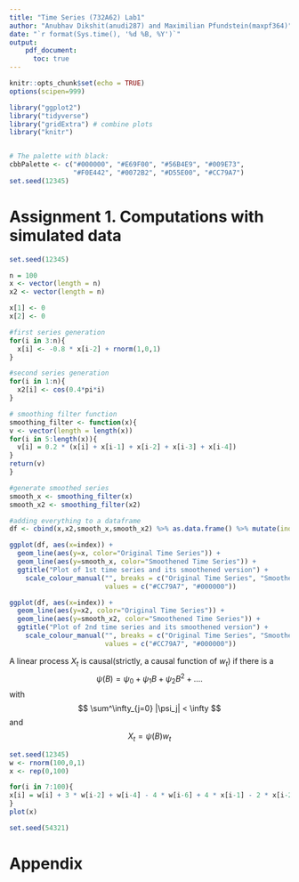 ```yaml
---
title: "Time Series (732A62) Lab1"
author: "Anubhav Dikshit(anudi287) and Maximilian Pfundstein(maxpf364)"
date: "`r format(Sys.time(), '%d %B, %Y')`"
output: 
    pdf_document:
      toc: true
---
```


```r
knitr::opts_chunk$set(echo = TRUE)
options(scipen=999)

library("ggplot2")
library("tidyverse")
library("gridExtra") # combine plots
library("knitr")


# The palette with black:
cbbPalette <- c("#000000", "#E69F00", "#56B4E9", "#009E73", 
                "#F0E442", "#0072B2", "#D55E00", "#CC79A7")
set.seed(12345)
```

\newpage

# Assignment 1. Computations with simulated data


\fbox{\begin{minipage}{46.7em}
a) Generate two time series $x_t = -0.8x_{t-2} + w_t,$ where $x_0 = x_1 = 0$ and $x_t= cos(\frac{2 \pi t}{5}) $ with 100 observations each. Apply a smoothing filter $v_t = 0.2(x_t + x_{t-1} + x_{t-2} + x_{t-3} + x_{t-4})$ to these two series and compare how the filter has affected them.
\end{minipage}}

```r
set.seed(12345)

n = 100
x <- vector(length = n)
x2 <- vector(length = n)

x[1] <- 0
x[2] <- 0

#first series generation
for(i in 3:n){
  x[i] <- -0.8 * x[i-2] + rnorm(1,0,1)
}

#second series generation
for(i in 1:n){
  x2[i] <- cos(0.4*pi*i)
}

# smoothing filter function
smoothing_filter <- function(x){
v <- vector(length = length(x))
for(i in 5:length(x)){
  v[i] = 0.2 * (x[i] + x[i-1] + x[i-2] + x[i-3] + x[i-4])
}
return(v)
}

#generate smoothed series
smooth_x <- smoothing_filter(x)
smooth_x2 <- smoothing_filter(x2)

#adding everything to a dataframe
df <- cbind(x,x2,smooth_x,smooth_x2) %>% as.data.frame() %>% mutate(index=1:100)

ggplot(df, aes(x=index)) + 
  geom_line(aes(y=x, color="Original Time Series")) + 
  geom_line(aes(y=smooth_x, color="Smoothened Time Series")) + 
  ggtitle("Plot of 1st time series and its smoothened version") +
    scale_colour_manual("", breaks = c("Original Time Series", "Smoothened Time Series"),
                        values = c("#CC79A7", "#000000"))

ggplot(df, aes(x=index)) + 
  geom_line(aes(y=x2, color="Original Time Series")) + 
  geom_line(aes(y=smooth_x2, color="Smoothened Time Series")) + 
  ggtitle("Plot of 2nd time series and its smoothened version") +
    scale_colour_manual("", breaks = c("Original Time Series", "Smoothened Time Series"),
                        values = c("#CC79A7", "#000000"))

```

\fbox{\begin{minipage}{46.7em}
b) Consider time series $x_t - 4 x_{t-1} + 2 x_{t-2} + x_{t-5} = w_t + 3 w_{t-2} + w_{t-4} - 4w_{t-6}$. Write an appropriate R code to investigate whether this time series is casual and invertible.
\end{minipage}}


A linear process $X_t$ is causal(strictly, a causal function of $w_t$) if there is a 
$$\psi(B) = \psi_0 + \psi_1 B + \psi_2 B^2 +....  $$
with $$ \sum^\infty_{j=0} |\psi_j| < \infty $$
and
$$ X_t = \psi(B) w_t$$
```r
set.seed(12345)
w <- rnorm(100,0,1)
x <- rep(0,100)

for(i in 7:100){
x[i] = w[i] + 3 * w[i-2] + w[i-4] - 4 * w[i-6] + 4 * x[i-1] - 2 * x[i-2] - x[i-5]   
}
plot(x)

```

\fbox{\begin{minipage}{46.7em}
c) Use built-in R functions to simulate 100 observations from the process $ x_t + \frac{3}{4} x_{t-1} = w_t - \frac{1}{9} w_{t-2},$ compute sample ACF and theoretical ACF, use seed 54321. Compare the ACF plots.
\end{minipage}}

```r
set.seed(54321)

```

# Appendix

```r
```


